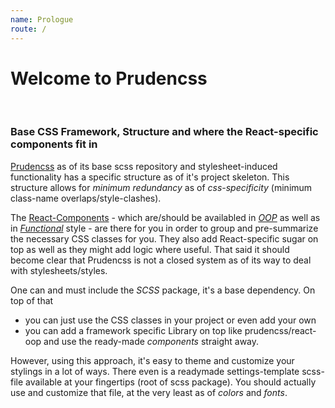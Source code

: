 ```yaml
---
name: Prologue
route: /
---
```



# Welcome to Prudencss
<br/>

### Base CSS Framework, Structure and where the React-specific components fit in

[Prudencss](https://github.com/prudencss/scss) as of its base scss repository and stylesheet-induced functionality has a specific structure as of it's project skeleton. This structure allows for _minimum redundancy_ as of _css-specificity_ (minimum class-name overlaps/style-clashes).

The [React-Components](https://github.com/prudencss/react-oop) - which are/should be availabled in [_OOP_](https://github.com/prudencss/react-oop) as well as in [_Functional_](https://github.com/prudencss/react-fp) style - are there for you in order to group and pre-summarize the necessary CSS classes for you. They also add React-specific sugar on top as well as they might add logic where useful.  That said it should become clear that Prudencss is not a closed system as of its way to deal with stylesheets/styles.

One can and must include the _SCSS_ package, it's a base dependency.
On top of that
  * you can just use the CSS classes in your project or even add your own
  * you can add a framework specific Library on top like prudencss/react-oop and use the ready-made _components_ straight away.

However, using this approach, it's easy to theme and customize your stylings in a lot of ways. There even is a readymade settings-template scss-file available at your fingertips (root of scss package). You should actually use and customize that file, at the very least as of _colors_ and _fonts_.

